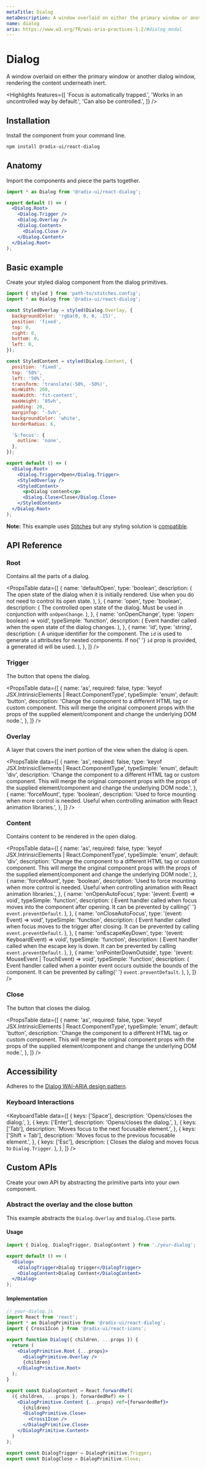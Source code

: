 ```yaml
---
metaTitle: Dialog
metaDescription: A window overlaid on either the primary window or another dialog window, rendering the content underneath inert.
name: dialog
aria: https://www.w3.org/TR/wai-aria-practices-1.2/#dialog_modal
---
```


# Dialog

<Description>
  A window overlaid on either the primary window or another dialog window,
  rendering the content underneath inert.
</Description>

<Highlights
  features={[
    'Focus is automatically trapped.',
    'Works in an uncontrolled way by default.',
    'Can also be controlled.',
  ]}
/>

## Installation

Install the component from your command line.

```bash
npm install @radix-ui/react-dialog
```

## Anatomy

Import the components and piece the parts together.

```jsx
import * as Dialog from '@radix-ui/react-dialog';

export default () => (
  <Dialog.Root>
    <Dialog.Trigger />
    <Dialog.Overlay />
    <Dialog.Content>
      <Dialog.Close />
    </Dialog.Content>
  </Dialog.Root>
);
```

## Basic example

Create your styled dialog component from the dialog primitives.

```jsx
import { styled } from 'path-to/stitches.config';
import * as Dialog from '@radix-ui/react-dialog';

const StyledOverlay = styled(Dialog.Overlay, {
  backgroundColor: 'rgba(0, 0, 0, .15)',
  position: 'fixed',
  top: 0,
  right: 0,
  bottom: 0,
  left: 0,
});

const StyledContent = styled(Dialog.Content, {
  position: 'fixed',
  top: '50%',
  left: '50%',
  transform: 'translate(-50%, -50%)',
  minWidth: 200,
  maxWidth: 'fit-content',
  maxHeight: '85vh',
  padding: 20,
  marginTop: '-5vh',
  backgroundColor: 'white',
  borderRadius: 6,

  '&:focus': {
    outline: 'none',
  },
});

export default () => (
  <Dialog.Root>
    <Dialog.Trigger>Open</Dialog.Trigger>
    <StyledOverlay />
    <StyledContent>
      <p>Dialog content</p>
      <Dialog.Close>Close</Dialog.Close>
    </StyledContent>
  </Dialog.Root>
);
```

<Note>

**Note:** This example uses [Stitches](https://stitches.dev) but any styling solution is [compatible](/docs/primitives/overview/styling).

</Note>

## API Reference

### Root

Contains all the parts of a dialog.

<PropsTable
  data={[
    {
      name: 'defaultOpen',
      type: 'boolean',
      description: (
        <span>
          The open state of the dialog when it is initially rendered. Use when
          you do not need to control its open state.
        </span>
      ),
    },
    {
      name: 'open',
      type: 'boolean',
      description: (
        <span>
          The controlled open state of the dialog. Must be used in conjunction
          with <Code>onOpenChange</Code>.
        </span>
      ),
    },
    {
      name: 'onOpenChange',
      type: '(open: boolean) => void',
      typeSimple: 'function',
      description: (
        <span>
          Event handler called when the open state of the dialog changes.
        </span>
      ),
    },
    {
      name: 'id',
      type: 'string',
      description: (
        <span>
          A unique identifier for the component. The <Code>id</Code> is used to
          generate <Code>id</Code> attributes for nested components. If no{' '}
          <Code>id</Code> prop is provided, a generated id will be used.
        </span>
      ),
    },
  ]}
/>

### Trigger

The button that opens the dialog.

<PropsTable
  data={[
    {
      name: 'as',
      required: false,
      type: 'keyof JSX.IntrinsicElements | React.ComponentType<any>',
      typeSimple: 'enum',
      default: 'button',
      description:
        'Change the component to a different HTML tag or custom component. This will merge the original component props with the props of the supplied element/component and change the underlying DOM node.',
    },
  ]}
/>

### Overlay

A layer that covers the inert portion of the view when the dialog is open.

<PropsTable
  data={[
    {
      name: 'as',
      required: false,
      type: 'keyof JSX.IntrinsicElements | React.ComponentType<any>',
      typeSimple: 'enum',
      default: 'div',
      description:
        'Change the component to a different HTML tag or custom component. This will merge the original component props with the props of the supplied element/component and change the underlying DOM node.',
    },
    {
      name: 'forceMount',
      type: 'boolean',
      description:
        'Used to force mounting when more control is needed. Useful when controlling animation with React animation libraries.',
    },
  ]}
/>

### Content

Contains content to be rendered in the open dialog.

<PropsTable
  data={[
    {
      name: 'as',
      required: false,
      type: 'keyof JSX.IntrinsicElements | React.ComponentType<any>',
      typeSimple: 'enum',
      default: 'div',
      description:
        'Change the component to a different HTML tag or custom component. This will merge the original component props with the props of the supplied element/component and change the underlying DOM node.',
    },
    {
      name: 'forceMount',
      type: 'boolean',
      description:
        'Used to force mounting when more control is needed. Useful when controlling animation with React animation libraries.',
    },
    {
      name: 'onOpenAutoFocus',
      type: '(event: Event) => void',
      typeSimple: 'function',
      description: (
        <span>
          Event handler called when focus moves into the component after
          opening. It can be prevented by calling{' '}
          <Code>event.preventDefault</Code>.
        </span>
      ),
    },
    {
      name: 'onCloseAutoFocus',
      type: '(event: Event) => void',
      typeSimple: 'function',
      description: (
        <span>
          Event handler called when focus moves to the trigger after closing. It
          can be prevented by calling <Code>event.preventDefault</Code>.
        </span>
      ),
    },
    {
      name: 'onEscapeKeyDown',
      type: '(event: KeyboardEvent) => void',
      typeSimple: 'function',
      description: (
        <span>
          Event handler called when the escape key is down. It can be prevented
          by calling <Code>event.preventDefault</Code>.
        </span>
      ),
    },
    {
      name: 'onPointerDownOutside',
      type: '(event: MouseEvent | TouchEvent) => void',
      typeSimple: 'function',
      description: (
        <span>
          Event handler called when a pointer event occurs outside the bounds of
          the component. It can be prevented by calling{' '}
          <Code>event.preventDefault</Code>.
        </span>
      ),
    },
  ]}
/>

### Close

The button that closes the dialog.

<PropsTable
  data={[
    {
      name: 'as',
      required: false,
      type: 'keyof JSX.IntrinsicElements | React.ComponentType<any>',
      typeSimple: 'enum',
      default: 'button',
      description:
        'Change the component to a different HTML tag or custom component. This will merge the original component props with the props of the supplied element/component and change the underlying DOM node.',
    },
  ]}
/>

## Accessibility

Adheres to the [Dialog WAI-ARIA design pattern](https://www.w3.org/TR/wai-aria-practices-1.2/#dialog_modal).

### Keyboard Interactions

<KeyboardTable
  data={[
    {
      keys: ['Space'],
      description: 'Opens/closes the dialog.',
    },
    {
      keys: ['Enter'],
      description: 'Opens/closes the dialog.',
    },
    {
      keys: ['Tab'],
      description: 'Moves focus to the next focusable element.',
    },
    {
      keys: ['Shift + Tab'],
      description: 'Moves focus to the previous focusable element.',
    },
    {
      keys: ['Esc'],
      description: (
        <span>
          Closes the dialog and moves focus to <Code>Dialog.Trigger</Code>.
        </span>
      ),
    },
  ]}
/>

## Custom APIs

Create your own API by abstracting the primitive parts into your own component.

### Abstract the overlay and the close button

This example abstracts the `Dialog.Overlay` and `Dialog.Close` parts.

#### Usage

```jsx
import { Dialog, DialogTrigger, DialogContent } from './your-dialog';

export default () => (
  <Dialog>
    <DialogTrigger>Dialog trigger</DialogTrigger>
    <DialogContent>Dialog Content</DialogContent>
  </Dialog>
);
```

#### Implementation

```jsx
// your-dialog.js
import React from 'react';
import * as DialogPrimitive from '@radix-ui/react-dialog';
import { Cross1Icon } from '@radix-ui/react-icons';

export function Dialog({ children, ...props }) {
  return (
    <DialogPrimitive.Root {...props}>
      <DialogPrimitive.Overlay />
      {children}
    </DialogPrimitive.Root>
  );
}

export const DialogContent = React.forwardRef(
  ({ children, ...props }, forwardedRef) => (
    <DialogPrimitive.Content {...props} ref={forwardedRef}>
      {children}
      <DialogPrimitive.Close>
        <Cross1Icon />
      </DialogPrimitive.Close>
    </DialogPrimitive.Content>
  )
);

export const DialogTrigger = DialogPrimitive.Trigger;
export const DialogClose = DialogPrimitive.Close;
```
